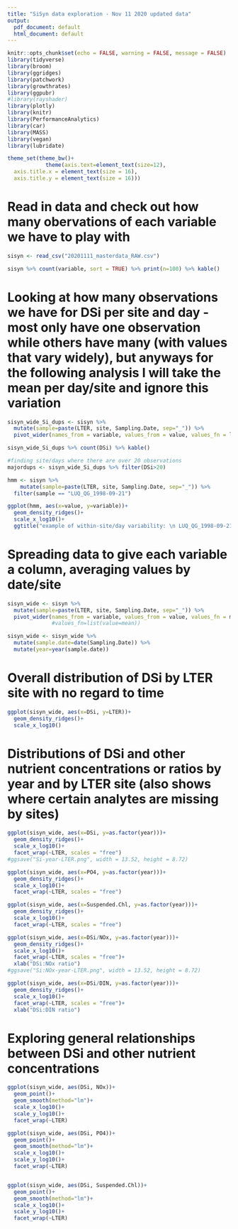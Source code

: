 ```yaml
---
title: "SiSyn data exploration - Nov 11 2020 updated data"
output:
  pdf_document: default
  html_document: default
---
```



```r
knitr::opts_chunk$set(echo = FALSE, warning = FALSE, message = FALSE)
library(tidyverse)
library(broom)
library(ggridges)
library(patchwork)
library(growthrates)
library(ggpubr)
#library(rayshader)
library(plotly)
library(knitr)
library(PerformanceAnalytics)
library(car)
library(MASS)
library(vegan)
library(lubridate)

theme_set(theme_bw()+
            theme(axis.text=element_text(size=12),
  axis.title.x = element_text(size = 16),
  axis.title.y = element_text(size = 16)))
```

# Read in data and check out how many obervations of each variable we have to play with

```r
sisyn <- read_csv("20201111_masterdata_RAW.csv")

sisyn %>% count(variable, sort = TRUE) %>% print(n=100) %>% kable()
```

# Looking at how many observations we have for DSi per site and day - most only have one observation while others have many (with values that vary widely), but anyways for the following analysis I will take the mean per day/site and ignore this variation

```r

sisyn_wide_Si_dups <- sisyn %>% 
  mutate(sample=paste(LTER, site, Sampling.Date, sep="_")) %>%
  pivot_wider(names_from = variable, values_from = value, values_fn = length)

sisyn_wide_Si_dups %>% count(DSi) %>% kable()

#finding site/days where there are over 20 observations
majordups <- sisyn_wide_Si_dups %>% filter(DSi>20)

hmm <- sisyn %>% 
    mutate(sample=paste(LTER, site, Sampling.Date, sep="_")) %>%
  filter(sample == "LUQ_QG_1998-09-21")

ggplot(hmm, aes(x=value, y=variable))+
  geom_density_ridges()+
  scale_x_log10()+
  ggtitle("example of within-site/day variability: \n LUQ_QG_1998-09-21")

```

# Spreading data to give each variable a column, averaging values by date/site

```r
sisyn_wide <- sisyn %>% 
  mutate(sample=paste(LTER, site, Sampling.Date, sep="_")) %>%
  pivot_wider(names_from = variable, values_from = value, values_fn = mean, id_cols = c(sample, LTER, Sampling.Date, site, `Site/Stream.Name`))
              #values_fn=list(value=mean))

sisyn_wide <- sisyn_wide %>% 
  mutate(sample.date=date(Sampling.Date)) %>%  
  mutate(year=year(sample.date))

```

# Overall distribution of DSi by LTER site with no regard to time

```r

ggplot(sisyn_wide, aes(x=DSi, y=LTER))+
  geom_density_ridges()+
  scale_x_log10()

```


# Distributions of DSi and other nutrient concentrations or ratios by year and by LTER site (also shows where certain analytes are missing by sites)

```r
ggplot(sisyn_wide, aes(x=DSi, y=as.factor(year)))+
  geom_density_ridges()+
  scale_x_log10()+
  facet_wrap(~LTER, scales = "free")
#ggsave("Si-year-LTER.png", width = 13.52, height = 8.72)

ggplot(sisyn_wide, aes(x=PO4, y=as.factor(year)))+
  geom_density_ridges()+
  scale_x_log10()+
  facet_wrap(~LTER, scales = "free")

ggplot(sisyn_wide, aes(x=Suspended.Chl, y=as.factor(year)))+
  geom_density_ridges()+
  scale_x_log10()+
  facet_wrap(~LTER, scales = "free")

ggplot(sisyn_wide, aes(x=DSi/NOx, y=as.factor(year)))+
  geom_density_ridges()+
  scale_x_log10()+
  facet_wrap(~LTER, scales = "free")+
  xlab("DSi:NOx ratio")
#ggsave("Si:NOx-year-LTER.png", width = 13.52, height = 8.72)

ggplot(sisyn_wide, aes(x=DSi/DIN, y=as.factor(year)))+
  geom_density_ridges()+
  scale_x_log10()+
  facet_wrap(~LTER, scales = "free")+
  xlab("DSi:DIN ratio")

```


# Exploring general relationships between DSi and other nutrient concentrations

```r
ggplot(sisyn_wide, aes(DSi, NOx))+
  geom_point()+
  geom_smooth(method="lm")+
  scale_x_log10()+
  scale_y_log10()+
  facet_wrap(~LTER)

ggplot(sisyn_wide, aes(DSi, PO4))+
  geom_point()+
  geom_smooth(method="lm")+
  scale_x_log10()+
  scale_y_log10()+
  facet_wrap(~LTER)


ggplot(sisyn_wide, aes(DSi, Suspended.Chl))+
  geom_point()+
  geom_smooth(method="lm")+
  scale_x_log10()+
  scale_y_log10()+
  facet_wrap(~LTER)

```


```r
```


```r
```


```r
```


```r
```


```r
```

